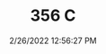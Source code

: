 ---
width: 1333
height: 2000
title: 356 C
description: Silver 356 C at European Collectibles
date: 2/26/2022 12:56:27 PM
cameraMake: Sony
cameraModel: ILCE-7M3
lens: FE 35mm F1.4 GM
settingsfStop: f/1.4
settingsISO: ISO 100
settingsShutter: 1/320
settingsFocalLength: 35 mm
---